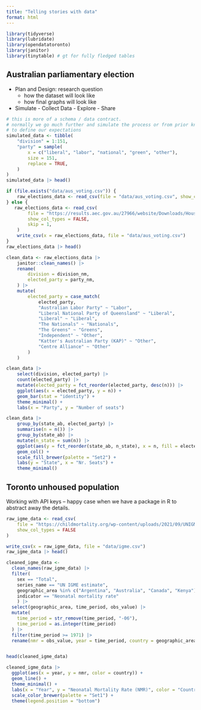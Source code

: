 ```yaml
---
title: "Telling stories with data"
format: html
---
```


```r
library(tidyverse)
library(lubridate)
library(opendatatoronto)
library(janitor)
library(tinytable) # gt for fully fledged tables
```

## Australian parliamentary election

- Plan and Design: research question
    - how the dataset will look like
    - how final graphs will look like
- Simulate - Collect Data - Explore - Share

```r
# this is more of a schema / data contract.
# normally we go much further and simulate the process or from prior knowledge
# to define our expectations
simulated_data <- tibble(
    "division" = 1:151,
    "party" = sample(
        x = c("liberal", "labor", "national", "green", "other"),
        size = 151,
        replace = TRUE,
    )
)
simulated_data |> head()
```

```r
if (file.exists("data/aus_voting.csv")) {
    raw_elections_data <- read_csv(file = "data/aus_voting.csv", show_col_types = FALSE)
} else {
   raw_elections_data <- read_csv(
        file = "https://results.aec.gov.au/27966/website/Downloads/HouseMembersElectedDownload-27966.csv",
        show_col_types = FALSE,
        skip = 1,
    )
    write_csv(x = raw_elections_data, file = "data/aus_voting.csv")
}
raw_elections_data |> head()
```

```r
clean_data <- raw_elections_data |> 
    janitor::clean_names() |>
    rename(
        division = division_nm,
        elected_party = party_nm,
    ) |>
    mutate(
        elected_party = case_match(
            elected_party,
            "Australian Labor Party" ~ "Labor",
            "Liberal National Party of Queensland" ~ "Liberal",
            "Liberal" ~ "Liberal",
            "The Nationals" ~ "Nationals",
            "The Greens" ~ "Greens",
            "Independent" ~ "Other",
            "Katter's Australian Party (KAP)" ~ "Other",
            "Centre Alliance" ~ "Other"
        )
    )

clean_data |> 
    select(division, elected_party) |>
    count(elected_party) |>
    mutate(elected_party = fct_reorder(elected_party, desc(n))) |>
    ggplot(aes(x = elected_party, y = n)) +
    geom_bar(stat = "identity") + 
    theme_minimal() + 
    labs(x = "Party", y = "Number of seats")
```
```r
clean_data |>
    group_by(state_ab, elected_party) |>
    summarise(n = n()) |>
    group_by(state_ab) |>
    mutate(n_state = sum(n)) |>
    ggplot(aes(y = fct_reorder(state_ab, n_state), x = n, fill = elected_party)) + 
    geom_col() + 
    scale_fill_brewer(palette = "Set2") + 
    labs(y = "State", x = "Nr. Seats") +
    theme_minimal()
```



## Toronto unhoused population

Working with API keys -- happy case when we have a package in R to abstract away the details.

```r
raw_igme_data <- read_csv(
    file = "https://childmortality.org/wp-content/uploads/2021/09/UNIGME-2021.csv",
    show_col_types = FALSE
)

write_csv(x = raw_igme_data, file = "data/igme.csv")
raw_igme_data |> head()
```

```r
cleaned_igme_data <-
  clean_names(raw_igme_data) |>
  filter(
    sex == "Total",
    series_name == "UN IGME estimate",
    geographic_area %in% c("Argentina", "Australia", "Canada", "Kenya"),
    indicator == "Neonatal mortality rate"
    ) |>
  select(geographic_area, time_period, obs_value) |>
  mutate(
    time_period = str_remove(time_period, "-06"),
    time_period = as.integer(time_period)
  ) |>
  filter(time_period >= 1971) |>
  rename(nmr = obs_value, year = time_period, country = geographic_area)


head(cleaned_igme_data)
```

```r
cleaned_igme_data |>
  ggplot(aes(x = year, y = nmr, color = country)) +
  geom_line() +
  theme_minimal() +
  labs(x = "Year", y = "Neonatal Mortality Rate (NMR)", color = "Country") +
  scale_color_brewer(palette = "Set1") +
  theme(legend.position = "bottom")
```












